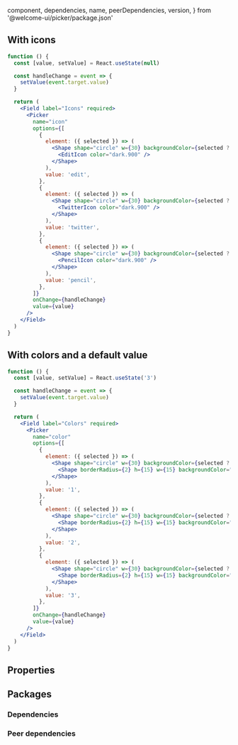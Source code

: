 
  component,
  dependencies,
  name,
  peerDependencies,
  version,
} from '@welcome-ui/picker/package.json'

<Showcase
  version={version}
  name={name}
  component={component}
  description="Allows user to select an item."
/>

## With icons

```jsx
function () {
  const [value, setValue] = React.useState(null)

  const handleChange = event => {
    setValue(event.target.value)
  }

  return (
    <Field label="Icons" required>
      <Picker
        name="icon"
        options={[
          {
            element: ({ selected }) => (
              <Shape shape="circle" w={30} backgroundColor={selected ? 'nude.200' : 'unset'}>
                <EditIcon color="dark.900" />
              </Shape>
            ),
            value: 'edit',
          },
          {
            element: ({ selected }) => (
              <Shape shape="circle" w={30} backgroundColor={selected ? 'nude.200' : 'unset'}>
                <TwitterIcon color="dark.900" />
              </Shape>
            ),
            value: 'twitter',
          },
          {
            element: ({ selected }) => (
              <Shape shape="circle" w={30} backgroundColor={selected ? 'nude.200' : 'unset'}>
                <PencilIcon color="dark.900" />
              </Shape>
            ),
            value: 'pencil',
          },
        ]}
        onChange={handleChange}
        value={value}
      />
    </Field>
  )
}
```

## With colors and a default value

```jsx
function () {
  const [value, setValue] = React.useState('3')

  const handleChange = event => {
    setValue(event.target.value)
  }

  return (
    <Field label="Colors" required>
      <Picker
        name="color"
        options={[
          {
            element: ({ selected }) => (
              <Shape shape="circle" w={30} backgroundColor={selected ? 'nude.200' : 'unset'}>
                <Shape borderRadius={2} h={15} w={15} backgroundColor="danger.200" />
              </Shape>
            ),
            value: '1',
          },
          {
            element: ({ selected }) => (
              <Shape shape="circle" w={30} backgroundColor={selected ? 'nude.200' : 'unset'}>
                <Shape borderRadius={2} h={15} w={15} backgroundColor="success.500" />
              </Shape>
            ),
            value: '2',
          },
          {
            element: ({ selected }) => (
              <Shape shape="circle" w={30} backgroundColor={selected ? 'nude.200' : 'unset'}>
                <Shape borderRadius={2} h={15} w={15} backgroundColor="warning.200" />
              </Shape>
            ),
            value: '3',
          },
        ]}
        onChange={handleChange}
        value={value}
      />
    </Field>
  )
}
```

## Properties

<Props propTypes={props.propTypes.Picker} />

## Packages

### Dependencies

<Dependencies dependencies={dependencies} />

### Peer dependencies

<Dependencies dependencies={peerDependencies} />

<Pagination />
